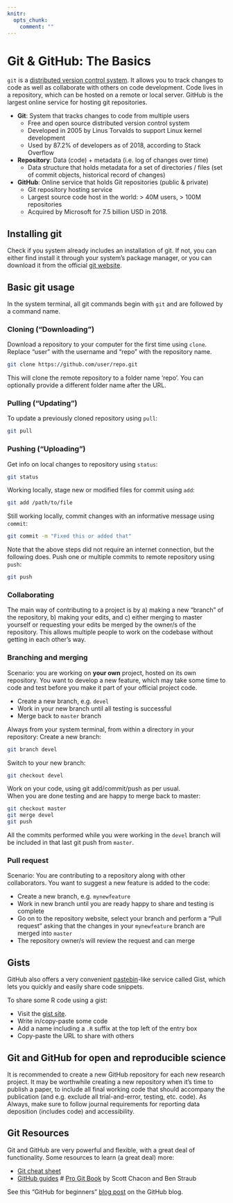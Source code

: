 ```yaml
---
knitr:
  opts_chunk:
    comment: ""
---
```

# Git & GitHub: The Basics {#git}

`git` is a [distributed version control system](https://en.wikipedia.org/wiki/Git).
It allows you to track changes to code as well as collaborate with others on code 
development. Code lives in a repository, which can be hosted on a remote or local 
server. GitHub is the largest online service for hosting git repositories.

* **Git**: System that tracks changes to code from multiple users
    * Free and open source distributed version control system
    * Developed in 2005 by Linus Torvalds to support Linux kernel development
    * Used by 87.2% of developers as of 2018, according to Stack Overflow

* **Repository**: Data (code) + metadata (i.e. log of changes over time)
    * Data structure that holds metadata for a set of directories / files (set of commit objects, historical record of changes)

* **GitHub**: Online service that holds Git repositories (public & private)
    * Git repository hosting service
    * Largest source code host in the world: > 40M users, > 100M repositories
    * Acquired by Microsoft for 7.5 billion USD in 2018.

## Installing git

Check if you system already includes an installation of git. If not, you can either find
install it through your system's package manager, or you can download it from the 
official [git website](https://git-scm.com/downloads).

## Basic git usage

In the system terminal, all git commands begin with `git` and are followed by a command 
name.

### Cloning ("Downloading")

Download a repository to your computer for the first time using `clone`. Replace 
"user" with the username and "repo" with the repository name.

```bash
git clone https://github.com/user/repo.git
```

This will clone the remote repository to a folder name 'repo'. You can optionally provide a different folder name after the URL.  

### Pulling ("Updating")

To update a previously cloned repository using `pull`:

```bash
git pull
```

### Pushing ("Uploading")

Get info on local changes to repository using `status`:

```bash
git status
```

Working locally, stage new or modified files for commit using `add`:

```bash
git add /path/to/file
```

Still working locally, commit changes with an informative message using `commit`:

```bash
git commit -m "Fixed this or added that"
```

Note that the above steps did not require an internet connection, but the following 
does. Push one or multiple commits to remote repository using `push`:

```bash
git push
```

### Collaborating

The main way of contributing to a project is by a) making a new "branch" of the repository, b) making your edits, and c) either merging to master yourself or requesting your edits be merged by the owner/s of the repository.
This allows multiple people to work on the codebase without getting in each other's way. 

### Branching and merging

Scenario: you are working on **your own** project, hosted on its own repository. You want to develop a new feature, which may take some time to code and test before you  make it part of your official project code.

* Create a new branch, e.g. `devel`
* Work in your new branch until all testing is successful
* Merge back to `master` branch

Always from your system terminal, from within a directory in your repository:
Create a new branch:

```bash
git branch devel
```

Switch to your new branch:

```bash
git checkout devel
```

Work on your code, using git add/commit/push as per usual.  
When you are done testing and are happy to merge back to master:

```bash
git checkout master
git merge devel
git push
```
All the commits performed while you were working in the `devel` branch will be included in that last git push from `master`.

### Pull request

Scenario: You are contributing to a repository along with other collaborators. You want to suggest a new feature is added to the code:  

* Create a new branch, e.g. `mynewfeature`
* Work in new branch until you are ready happy to share and testing is complete
* Go on to the repository website, select your branch and perform a "Pull request" asking that the changes in your `mynewfeature` branch are merged into `master`
* The repository owner/s will review the request and can merge

## Gists

GitHub also offers a very convenient [pastebin](https://en.wikipedia.org/wiki/Pastebin)-like service called Gist, which lets you quickly and easily share code snippets.  

To share some R code using a gist:  

* Visit the [gist site](https://gist.github.com/).
* Write in/copy-paste some code
* Add a name including a `.R` suffix at the top left of the entry box
* Copy-paste the URL to share with others

## Git and GitHub for open and reproducible science

It is recommended to create a new GitHub repository for each new research project. It may be worthwhile creating a new repository when it's time to publish a paper, to include all final working code that should accompany the publication (and e.g. exclude all trial-and-error, testing, etc. code). As Always, make sure to follow journal requirements for reporting data deposition (includes code) and accessibility.

## Git Resources {#gitresources}

Git and GitHub are very powerful and flexible, with a great deal of functionality. 
Some resources to learn (a great deal) more:  

* [Git cheat sheet](https://education.github.com/git-cheat-sheet-education.pdf)
* [GitHub guides](https://guides.github.com/)
# [Pro Git Book](https://git-scm.com/book/en/v2) by Scott Chacon and Ben Straub

See this "GitHub for beginners"
[blog post](https://github.blog/2024-05-27-what-is-git-our-beginners-guide-to-version-control/) 
on the GitHub blog.
